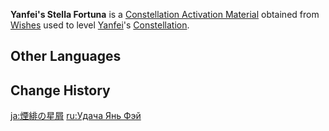 {{Item Infobox
|id           = 001148
|image        = Item Stella Fortuna (4 Star).png
|type         = Constellation Activation Materials
|group        = Stella Fortuna
|quality      = 4
|description  = [[Yanfei]]'s Constellation Activation Material
|source1      = [[Wishes]]
}}
'''Yanfei's Stella Fortuna''' is a [[Constellation Activation Material]] obtained from [[Wishes]] used to level [[Yanfei]]'s [[Constellation]].

==Other Languages==
{{Other Languages
|en      = Yanfei's Stella Fortuna
|zhs     = 烟绯的命星
|zhs_rm  = Yānfēi de Mìngxīng
|zht     = 煙緋的命星
|zht_rm  = Yānfēi de Mìngxīng
|zh_tl   = Yanfei's {{Lex|Stella Fortuna|zh}}
|ja      = {{Rubi|煙|えん|緋|ひ}}の星屑
|ja_rm   = Enhi no Hoshikuzu
|ja_tl   = Yanfei's {{Lex|Stella Fortuna|ja}}
|ko      = {{tt|연비|煙緋}}의 운명의 별
|ko_rm   = Yeonbi-ui Unmyeong-ui Byeol
|ko_tl   = Yanfei's {{Lex|Stella Fortuna|ko}}
|es      = Stella Fortuna de Yanfei
|es_tl   = Yanfei's Stella Fortuna
|fr      = Stella Fortuna de Yanfei
|fr_tl   = Yanfei's Stella Fortuna
|ru      = <!--Удача Янь Фэй-->
|ru_tl   = <!--Yanfei's {{Lex|Stella Fortuna|ru}}-->
|th      = ดวงดาวแห่งชีวิตของ Yanfei
|th_rm   = Duangdao haeng Chiwit khong Yanfei
|th_tl   = Yanfei's {{Lex|Stella Fortuna|th}}
|vi      = Chòm Sao Của Yanfei
|vi_tl   = Yanfei's {{Lex|Stella Fortuna|vi}}
|de      = Stella Fortuna von Yanfei
|de_tl   = Yanfei's Stella Fortuna
|id      = Yanfei's Stella Fortuna
|pt      = <!--Constelação de Yanfei/Stella Fortuna de Yanfei-->
|pt_tl   = <!--Yanfei's Stella Fortuna-->
|tr      = <!--Yanfei' Yaşam Yıldızı-->
|tr_tl   = <!--Yanfei's Stella Fortuna-->
|it      = Stella Fortuna di Yanfei
|it_tl   = Yanfei's Stella Fortuna
}}

==Change History==
{{Change History|1.5}}

[[ja:煙緋の星屑]]
[[ru:Удача Янь Фэй]]
